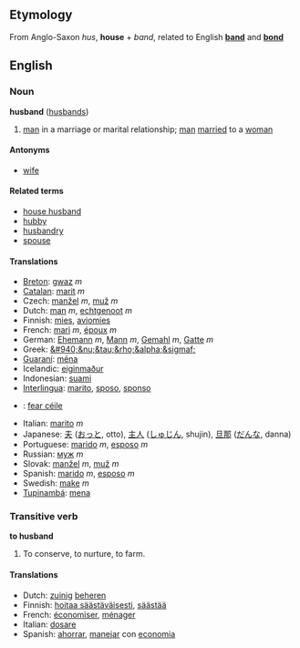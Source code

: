 ==Etymology==
From Anglo-Saxon ''hus'', '''house''' + ''band'', related to English '''[[band]]''' and '''[[bond]]'''

==English==
===Noun===
'''husband''' ([[husbands]])

# [[man]] in a marriage or marital relationship; [[man]] [[marry|married]] to a [[woman]]

====Antonyms====
*[[wife]]

====Related terms====
*[[house husband]]
*[[hubby]]
*[[husbandry]]
*[[spouse]]

====Translations====
*[[Breton]]: [[gwaz]] ''m''
*[[Catalan]]: [[marit]] ''m''
*Czech: [[manžel]] ''m'', [[muž]]  ''m''
*Dutch: [[man]] ''m'', [[echtgenoot]] ''m''
*Finnish: [[mies]], [[aviomies]]
*French: [[mari]] ''m'', [[époux]] ''m''
*German: [[Ehemann]] ''m'', [[Mann]] ''m'', [[Gemahl]] ''m'', [[Gatte]] ''m''
*Greek: [[&#940;&nu;&tau;&rho;&alpha;&sigmaf;]]
*[[Guaraní]]: [[ména]]
*Icelandic: [[eiginmaður]]
*Indonesian: [[suami]]
*[[Interlingua]]: [[marito]], [[sposo]], [[sponso]]
*{{ga}}: [[fear céile]]
*Italian: [[marito]] ''m''
*Japanese: [[夫]] ([[おっと]], otto), [[主人]] ([[しゅじん]], shujin), [[旦那]] ([[だんな]], danna)
*Portuguese: [[marido]] ''m'', [[esposo]] ''m''
*Russian: [[муж]] ''m''
*Slovak: [[manžel]] ''m'', [[muž]] ''m''
*Spanish: [[marido]] ''m'', [[esposo]] ''m''
*Swedish: [[make]] ''m''
*[[Tupinambá]]: [[mena]]

===Transitive verb===
'''to husband'''

#To conserve, to nurture, to farm.

====Translations====
*Dutch: [[zuinig]] [[beheren]]
*Finnish: [[hoitaa säästäväisesti]], [[säästää]]
*French: [[économiser]], [[ménager]]
*Italian: [[dosare]]
*Spanish: [[ahorrar]], [[manejar]] con [[economia]]